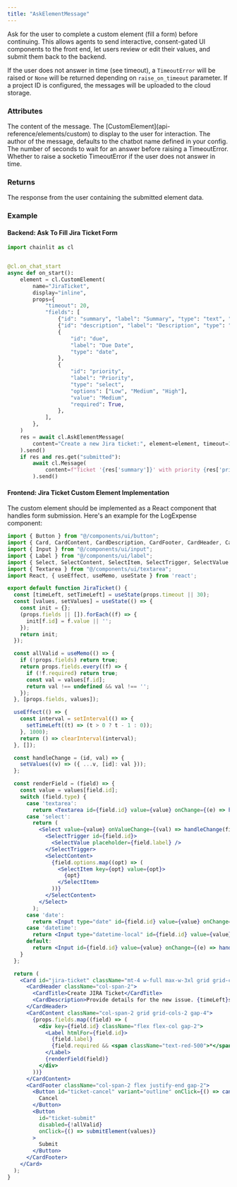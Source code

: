 ```yaml
---
title: "AskElementMessage"
---
```


Ask for the user to complete a custom element (fill a form) before continuing.
This allows agents to send interactive, consent-gated UI components to the front end, let users review or edit their values, and submit them back to the backend.

If the user does not answer in time (see timeout), a `TimeoutError` will be raised or `None` will be returned depending on `raise_on_timeout` parameter.
If a project ID is configured, the messages will be uploaded to the cloud storage.

### Attributes

<ParamField path="content" type="str">
  The content of the message.
</ParamField>
<ParamField path="element" type="CustomElement">
  The [CustomElement](api-reference/elements/custom) to display to the user for interaction.
</ParamField>
<ParamField path="author" type="str" optional default="config.ui.name">
  The author of the message, defaults to the chatbot name defined in your
  config.
</ParamField>
<ParamField path="timeout" type="int" optional default={90}>
  The number of seconds to wait for an answer before raising a TimeoutError.
</ParamField>
<ParamField path="raise_on_timeout" type="bool" optional default="False">
  Whether to raise a socketio TimeoutError if the user does not answer in time.
</ParamField>

### Returns

<ResponseField name="response" type="AskElementResponse | None">
  The response from the user containing the submitted element data.
</ResponseField>

### Example

#### Backend: Ask To Fill Jira Ticket Form

```python
import chainlit as cl


@cl.on_chat_start
async def on_start():
    element = cl.CustomElement(
        name="JiraTicket",
        display="inline",
        props={
            "timeout": 20,
            "fields": [
                {"id": "summary", "label": "Summary", "type": "text", "required": True},
                {"id": "description", "label": "Description", "type": "textarea"},
                {
                    "id": "due",
                    "label": "Due Date",
                    "type": "date",
                },
                {
                    "id": "priority",
                    "label": "Priority",
                    "type": "select",
                    "options": ["Low", "Medium", "High"],
                    "value": "Medium",
                    "required": True,
                },
            ],
        },
    )
    res = await cl.AskElementMessage(
        content="Create a new Jira ticket:", element=element, timeout=10
    ).send()
    if res and res.get("submitted"):
        await cl.Message(
            content=f"Ticket '{res['summary']}' with priority {res['priority']} submitted"
        ).send()
```

#### Frontend: Jira Ticket Custom Element Implementation

The custom element should be implemented as a React component that handles form submission. Here's an example for the LogExpense component:

```jsx
import { Button } from "@/components/ui/button";
import { Card, CardContent, CardDescription, CardFooter, CardHeader, CardTitle } from "@/components/ui/card";
import { Input } from "@/components/ui/input";
import { Label } from "@/components/ui/label";
import { Select, SelectContent, SelectItem, SelectTrigger, SelectValue } from "@/components/ui/select";
import { Textarea } from "@/components/ui/textarea";
import React, { useEffect, useMemo, useState } from 'react';

export default function JiraTicket() {
  const [timeLeft, setTimeLeft] = useState(props.timeout || 30);
  const [values, setValues] = useState(() => {
    const init = {};
    (props.fields || []).forEach((f) => {
      init[f.id] = f.value || '';
    });
    return init;
  });

  const allValid = useMemo(() => {
    if (!props.fields) return true;
    return props.fields.every((f) => {
      if (!f.required) return true;
      const val = values[f.id];
      return val !== undefined && val !== '';
    });
  }, [props.fields, values]);

  useEffect(() => {
    const interval = setInterval(() => {
      setTimeLeft((t) => (t > 0 ? t - 1 : 0));
    }, 1000);
    return () => clearInterval(interval);
  }, []);

  const handleChange = (id, val) => {
    setValues((v) => ({ ...v, [id]: val }));
  };

  const renderField = (field) => {
    const value = values[field.id];
    switch (field.type) {
      case 'textarea':
        return <Textarea id={field.id} value={value} onChange={(e) => handleChange(field.id, e.target.value)} />;
      case 'select':
        return (
          <Select value={value} onValueChange={(val) => handleChange(field.id, val)}>
            <SelectTrigger id={field.id}>
              <SelectValue placeholder={field.label} />
            </SelectTrigger>
            <SelectContent>
              {field.options.map((opt) => (
                <SelectItem key={opt} value={opt}>
                  {opt}
                </SelectItem>
              ))}
            </SelectContent>
          </Select>
        );
      case 'date':
        return <Input type="date" id={field.id} value={value} onChange={(e) => handleChange(field.id, e.target.value)} />;
      case 'datetime':
        return <Input type="datetime-local" id={field.id} value={value} onChange={(e) => handleChange(field.id, e.target.value)} />;
      default:
        return <Input id={field.id} value={value} onChange={(e) => handleChange(field.id, e.target.value)} />;
    }
  };

  return (
    <Card id="jira-ticket" className="mt-4 w-full max-w-3xl grid grid-cols-2 gap-4">
      <CardHeader className="col-span-2">
        <CardTitle>Create JIRA Ticket</CardTitle>
        <CardDescription>Provide details for the new issue. {timeLeft}s left</CardDescription>
      </CardHeader>
      <CardContent className="col-span-2 grid grid-cols-2 gap-4">
        {props.fields.map((field) => (
          <div key={field.id} className="flex flex-col gap-2">
            <Label htmlFor={field.id}>
              {field.label}
              {field.required && <span className="text-red-500">*</span>}
            </Label>
            {renderField(field)}
          </div>
        ))}
      </CardContent>
      <CardFooter className="col-span-2 flex justify-end gap-2">
        <Button id="ticket-cancel" variant="outline" onClick={() => cancelElement()}>
          Cancel
        </Button>
        <Button
          id="ticket-submit"
          disabled={!allValid}
          onClick={() => submitElement(values)}
        >
          Submit
        </Button>
      </CardFooter>
    </Card>
  );
}
```
